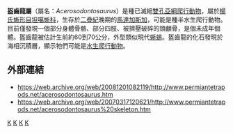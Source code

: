 {{Automatic taxobox
| taxon = Acerosodontosaurus
| authority = [[菲力·柯爾|Currie]], 1980
| fossil_range = {{fossil_range|乐平世}}
| image = Acerosodontosaurus BW.jpg
| type_species = '''盔齒龍<br>''Acerosodontosaurus piveteaui'''''
| type_species_authority = Currie, 1980 
}}

'''盔齒龍屬'''（屬名：''Acerosodontosaurus''）是種已滅絕[[雙孔亞綱|雙孔亞綱]][[爬行動物|爬行動物]]，屬於[[楊氏蜥形目|楊氏蜥形目]][[坦噶蜥科|坦噶蜥科]]，生存於[[二疊紀|二疊紀]]晚期的[[馬達加斯加|馬達加斯加]]，可能是種半水生爬行動物。目前僅發現一個部分身體骨骼、部分四肢、被擠壓破碎的頭顱骨，是個未成年個體。盔齒龍被估計生前約60到70公分，外型類似現代[[蜥蜴|蜥蜴]]。盔齒龍的化石發現於海相沉積層，顯示牠們可能是[[水生爬行動物|水生爬行動物]]。

==外部連結==
*https://web.archive.org/web/20081201082119/http://www.permiantetrapods.net/acerosodontosaurus.htm
*https://web.archive.org/web/20070317120621/http://www.permiantetrapods.net/acerosodontosaurus%20skeleton.htm
{{真爬行動物|N.}}
{{泛龜類}}
{{Taxonbar|from=Q2330495}}

[[Category:楊氏蜥形目|K]]
[[Category:二疊紀爬行動物|K]]
[[Category:海生爬行動物|K]]
[[Category:1980年描述的分类群|K]]


{{Paleo-reptile-stub}}